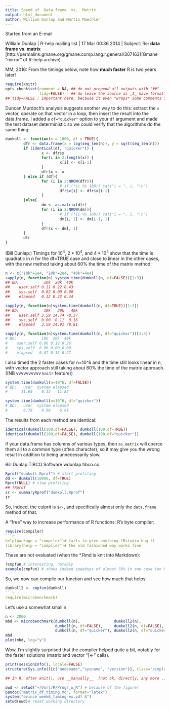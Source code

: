 ```yaml
---
title: Speed of  Data frame  vs.  Matrix
output: html_document
author: William Dunlap and Martin Maechler
---
```


Started from an E-mail

William Dunlap | R-help mailing list | 17 Mar 00:36 2014 | Subject: Re: **data frame vs. matrix**
[http://permalink.gmane.org/gmane.comp.lang.r.general/307163](Gmane "mirror"
of R-help archive)

MM, 2016: From the timings below, note how **much faster** R is two years later!

```r
require(knitr)
opts_chunk$set(comment = NA, ## do not prepend all outputs with "##"
               tidy=FALSE)   ## do leave the source as _I_ have formatted them
## tidy=FALSE : important here, because it even *wraps* some comments into one line
```

Duncan Murdoch's analysis suggests another way to do this:
extract the `x` vector, operate on that vector in a loop,
then insert the result into the data.frame.  I added
a `df="quicker"` option to your `df` argument and made the test
dataset deterministic so we could verify that the algorithms
do the same thing:

```r
dumkoll <- function(n = 1000, df = TRUE){
        dfr <- data.frame(x = log(seq_len(n)), y = sqrt(seq_len(n)))
        if (identical(df, "quicker")) {
                x <- dfr$x
                for(i in 2:length(x)) {
                        x[i] <- x[i-1]
                }
                dfr$x <- x
        } else if (df){
                for (i in 2:NROW(dfr)){
                        # if (!(i %% 100)) cat("i = ", i, "\n")
                        dfr$x[i] <- dfr$x[i-1]
                }
        }else{
                dm <- as.matrix(dfr)
                for (i in 2:NROW(dm)){
                        # if (!(i %% 100)) cat("i = ", i, "\n")
                        dm[i, 1] <- dm[i-1, 1]
                }
                dfr$x <- dm[, 1]
        }
        dfr
}
```

(Bill Dunlap:)
Timings for $10^4$, $2* 10^4$, and $4* 10^4$ show that the time is quadratic
in n for the df=TRUE case and close to linear in the other cases, with
the new method taking about 60% the time of the matrix method:
```r
n <- c("10k"=1e4, "20k"=2e4, "40k"=4e4)
sapply(n, function(n) system.time(dumkoll(n, df=FALSE))[1:3])
## BD:           10k  20k  40k
##    user.self 0.11 0.22 0.43
##    sys.self  0.02 0.00 0.00
##    elapsed   0.12 0.22 0.44

sapply(n, function(n)system.time(dumkoll(n, df=TRUE))[1:3])
## BD:           10k   20k   40k
##    user.self 3.59 14.74 78.37
##    sys.self  0.00  0.11  0.16
##    elapsed   3.59 14.91 78.81

sapply(n, function(n)system.time(dumkoll(n, df="quicker"))[1:3])
# BD:           10k  20k  40k
#    user.self 0.06 0.12 0.26
#    sys.self  0.00 0.00 0.00
#    elapsed   0.07 0.13 0.27
```
I also timed the 2 faster cases for n=10^6 and the time still looks linear
in n, with vector approach still taking about 60% the time of the matrix
approach.     ((NB vvvvvvvvvv  `knitr` feature))
```r
system.time(dumkoll(n=10^6, df=FALSE))
# BD:   user  system elapsed
#      11.65    0.12   11.82

system.time(dumkoll(n=10^6, df="quicker"))
# BD:   user  system elapsed
#       6.79    0.08    6.91
```

The results from each method are identical:
```r
identical(dumkoll(100,df=FALSE), dumkoll(100,df=TRUE))
identical(dumkoll(100,df=FALSE), dumkoll(100,df="quicker"))
```

If your data.frame has columns of various types, then `as.matrix` will
coerce them all to a common type (often character), so it may give
you the wrong result in addition to being unnecessarily slow.

Bill Dunlap
TIBCO Software
wdunlap tibco.co

```r
Rprof("dumkoll.Rprof") # start profiling
dd <- dumkoll(10000, df=TRUE)
Rprof(NULL) # stop profiling
## ?Rprof
sr <- summaryRprof("dumkoll.Rprof")
sr
```
So, indeed, the culprit is `$<-`, and specifically almost only the `data.frame` method of that.

A "free" way to increase performance of R functions:
R's byte compiler:
```r
require(compiler)
```r
help(package = "compiler")# fails to give anything (Rstudio bug !)
library(help = "compiler")# the old fashioned way works fine
```

These are not evaluated (when the *.Rmd is knit into Markdown):
```r
?cmpfun # interesting, notably
example(cmpfun) # shows indeed speedups of almost 50% in one case (on MM's notebook)
```
So, we now can compile our function and see how much that helps:
```r
dumkoll2 <- cmpfun(dumkoll)
```r
require(microbenchmark)
```
Let's use a somewhat small n
```r
n <- 2000
mbd <- microbenchmark(dumkoll(n),               dumkoll2(n),
                      dumkoll(n, df=FALSE),     dumkoll2(n, df=FALSE),
                      dumkoll(n, df="quicker"), dumkoll2(n, df="quicker"), times = 25)
mbd
plot(mbd, log="y")
```

Wow, I'm slightly surprised that the compiler helped quite a bit, notably for the faster solutions (matrix and vector "[<-" calls).
<!-- MM: really smart would be to use  toLatex() if output format is latex;
   and print() for html etc:-->
```r
print(sessionInfo(), locale=FALSE)
structure(Sys.info()[c("nodename","sysname", "version")], class="simple.list")
```
```r
## In R, after knit(), use __manually__  [not ok, directly, any more ...!]

owd <- setwd("~/Vorl/R/Progr_w_R") # because of the figure/
pandoc("matrix_df_timing.md", format="latex")
system("evince week6_timing-ex.pdf &")
setwd(owd)# reset working directory

```
